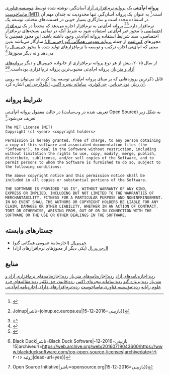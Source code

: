 {{جعبه اطلاعات مجوز نرم‌افزار
| نام = پروانه ام‌آی‌تی
| تصویر =MIT logo.svg
| توضیح تصویر =
| نویسنده = [[مؤسسه فناوری ماساچوست]]
| نسخه =
| ناشر =
| تاریخ = ۱۹۹۸
| تأیید پیشگامان متن‌باز = بله
| تأیید دبیان = بله
| نرم‌افزار آزاد = بله
| سازگار با جی‌پی‌ال = بله
| کپی‌لفت = خیر
| پیوند دادن = بله
| وبگاه =
}}
'''پروانه ام‌آی‌تی''' {{به انگلیسی|MIT License}} یک [[پروانهٔ آزاد|پروانه نرم‌افزاری آزاد]] آسان‌گیر، نوشته شده توسط [[مؤسسه فناوری ماساچوست|موسسه فناوری ماساچوست (MIT)]] است.<ref>{{یادکرد کتاب|عنوان=پروانه‌های متن‌باز|نام خانوادگی=Rosen|نام=Lawrence|ناشر=Prentice Hall PTR|سال=2004|شابک=|ویرایش=اول|مکان=|صفحات=۸۷}}</ref> به عنوان یک پروانه آسان‌گیر، تنها محدودیت نه چندان مهم آن در استفاده مجدد است و سازگاری بسیار خوبی در قسمت‌های مختلف توسعه یک نرم‌افزار دارد.<ref>{{یادکرد وب|نشانی=https://joinup.ec.europa.eu/community/eupl/og_page/licence-compatibility|عنوان=Licence Compatibility {{!}} Joinup|ناشر=joinup.ec.europa.eu|بازبینی=2016-12-15}}</ref><ref>{{یادکرد وب|نویسنده=Marcus D. Hanwell|کد زبان=en|تاریخ=24 ژانویه 2014|وبگاه=Open Source|نشانی=https://opensource.com/business/14/1/what-license-should-i-use-open-source-project|عنوان=Should I use a permissive license? Copyleft? Or something in the middle?}}</ref> پروانه ام‌آی‌تی به نرم‌افزار اجازه می‌دهد که مجدداً در یک [[نرم‌افزار اختصاصی]] با مجوز غیر ام‌آی‌تی استفاده شود به شرط آنکه در تمامی نسخه‌های نرم‌افزار اختصاصی، سند شرایط استفاده پروانه ام‌آی‌تی وجود داشته باشد. این مجوز همچنین با مجوزهای [[کپی‌لفت]] از جمله [[پروانه عمومی همگانی گنو|پروانه عمومی همگانی گنو (جی‌پی‌ال)]] سازگار می‌باشد بدین معنی که ام‌آی‌تی اجازه ترکیب و توسعه با نرم‌افزارهای تولید شده با مجوز [[پروانه عمومی همگانی گنو|جی‌پی‌ال]] را می‌دهد و نه دیگر مجوزها.<ref>{{یادکرد وب|نشانی=https://www.gnu.org/licenses/license-list.html#GPLCompatibleLicenses|عنوان=gnu.org|ناشر=www.gnu.org|بازبینی=2016-12-15}}</ref>

از سال ۲۰۱۵، پیش از هر نوع پروانه نرم‌افزاری از خانواده جی‌پی‌ال و دیگر [[نرم‌افزار آزاد و متن‌باز|پروانه‌های آزاد و متن‌باز]]، پروانه ام‌آی‌تی محبوب‌ترین پروانه نرم‌افزاری بوده‌است.<ref>{{یادکرد وب|نویسنده=Ben Balter|کد زبان=en|تاریخ=9 مارچ 2015|وبگاه=Github|نشانی=https://github.com/blog/1964-license-usage-on-github-com|عنوان=Open source license usage on GitHub.com}}</ref><ref>{{یادکرد وب|نشانی=http://www.blackducksoftware.com/resources/data/top-20-licenses|عنوان=Top Open Source Licenses {{!}} Black Duck|ناشر=Black Duck Software|بازبینی=2016-12-15|archiveurl=https://web.archive.org/web/20160719043600/https://www.blackducksoftware.com/top-open-source-licenses|archivedate=۱۹ ژوئیه ۲۰۱۶|dead-url=yes}}</ref>

قابل ذکرترین پروژه‌هایی که بر مبنای پروانه ام‌آی‌تی توسعه پیدا کرده‌اند می‌توان به [[روبی آن ریلز]]، [[نود.جی‌اس]]، [[جی‌کوئری]]، [[سامانه پنجره اکس]]، [[انگولارجی‌اس]] اشاره کرد.

== شرایط پروانه ==
در حالت معمول پروانه ام‌آی‌تی (تعریف شده در وب‌سایت Open Source) به شکل زیر تعریف می‌شود:<ref>{{یادکرد وب|نشانی=https://opensource.org/licenses/MIT|عنوان=The MIT License (MIT) {{!}} Open Source Initiative|ناشر=opensource.org|بازبینی=2016-12-15}}</ref><syntaxhighlight lang="text">
The MIT License (MIT)
Copyright (c) <year> <copyright holders>

Permission is hereby granted, free of charge, to any person obtaining a copy of this software and associated documentation files (the "Software"), to deal in the Software without restriction, including without limitation the rights to use, copy, modify, merge, publish, distribute, sublicense, and/or sell copies of the Software, and to permit persons to whom the Software is furnished to do so, subject to the following conditions:

The above copyright notice and this permission notice shall be included in all copies or substantial portions of the Software.

THE SOFTWARE IS PROVIDED "AS IS", WITHOUT WARRANTY OF ANY KIND, EXPRESS OR IMPLIED, INCLUDING BUT NOT LIMITED TO THE WARRANTIES OF MERCHANTABILITY, FITNESS FOR A PARTICULAR PURPOSE AND NONINFRINGEMENT. IN NO EVENT SHALL THE AUTHORS OR COPYRIGHT HOLDERS BE LIABLE FOR ANY CLAIM, DAMAGES OR OTHER LIABILITY, WHETHER IN AN ACTION OF CONTRACT, TORT OR OTHERWISE, ARISING FROM, OUT OF OR IN CONNECTION WITH THE SOFTWARE OR THE USE OR OTHER DEALINGS IN THE SOFTWARE.
</syntaxhighlight>

== جستارهای وابسته ==
* [[جی‌پی‌ال]] (اجازه‌نامهٔ عمومی همگانی گنو)
* [[ال‌جی‌پی‌ال]] (یکی دیگر از مجوزهای نرم‌افزارهای آزاد)

== منابع ==
{{پانویس|۲}}
{{یادکرد-ویکی
|پیوند = http://en.wikipedia.org/wiki/MIT_License
|عنوان = MIT License
|زبان = en
|بازیابی =
}}
{{نرم‌افزار آزاد و متن‌باز}}

{{نرم‌افزار-خرد}}

[[رده:اجازه‌نامه‌های آزاد]]
[[رده:اجازه‌نامه‌های متن‌باز]]
[[رده:اجازه‌نامه‌های نرم‌افزاری آزاد و متن‌باز]]
[[رده:پروژه گنو]]
[[رده:سامانه پنجره‌ای اکس]]
[[رده:قانون حق تکثیر]]
[[رده:مقاله‌های خرد علوم رایانه]]
[[رده:مؤسسه فناوری ماساچوست]]
[[رده:نرم‌افزارهای دارای اجازه‌نامه ام‌آی‌تی]]